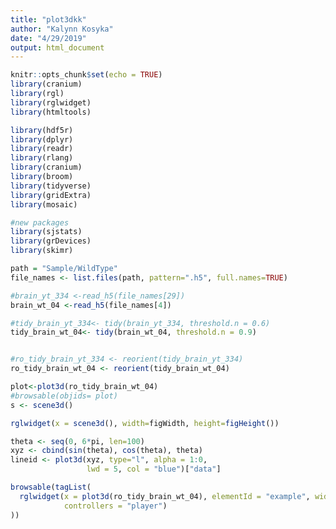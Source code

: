 ```yaml
---
title: "plot3dkk"
author: "Kalynn Kosyka"
date: "4/29/2019"
output: html_document
---
```


```r
knitr::opts_chunk$set(echo = TRUE)
library(cranium)
library(rgl)
library(rglwidget)
library(htmltools)

library(hdf5r)
library(dplyr)
library(readr)
library(rlang)
library(cranium)
library(broom)
library(tidyverse)
library(gridExtra)
library(mosaic)

#new packages
library(sjstats)
library(grDevices)
library(skimr)

```

```r
path = "Sample/WildType"
file_names <- list.files(path, pattern=".h5", full.names=TRUE)

#brain_yt_334 <-read_h5(file_names[29])
brain_wt_04 <-read_h5(file_names[4])

#tidy_brain_yt_334<- tidy(brain_yt_334, threshold.n = 0.6)
tidy_brain_wt_04<- tidy(brain_wt_04, threshold.n = 0.9)


#ro_tidy_brain_yt_334 <- reorient(tidy_brain_yt_334)
ro_tidy_brain_wt_04 <- reorient(tidy_brain_wt_04)

plot<-plot3d(ro_tidy_brain_wt_04)
#browsable(objids= plot)
s <- scene3d()

rglwidget(x = scene3d(), width=figWidth, height=figHeight())
```


```r
theta <- seq(0, 6*pi, len=100)
xyz <- cbind(sin(theta), cos(theta), theta)
lineid <- plot3d(xyz, type="l", alpha = 1:0, 
                 lwd = 5, col = "blue")["data"]

browsable(tagList(
  rglwidget(x = plot3d(ro_tidy_brain_wt_04), elementId = "example", width = 500, height = 400,
            controllers = "player")
))
```

